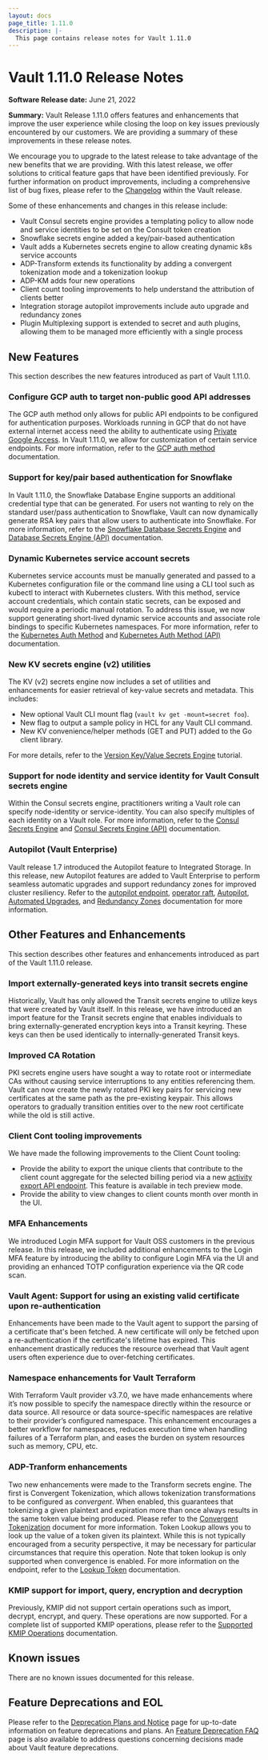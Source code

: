 ```yaml
---
layout: docs
page_title: 1.11.0
description: |-
  This page contains release notes for Vault 1.11.0
---
```


# Vault 1.11.0 Release Notes

**Software Release date:** June 21, 2022

**Summary:** Vault Release 1.11.0 offers features and enhancements that improve the user experience while closing the loop on key issues previously encountered by our customers. We are providing a summary of these improvements in these release notes.

We encourage you to upgrade to the latest release to take advantage of the new benefits that we are providing. With this latest release, we offer solutions to critical feature gaps that have been identified previously. For further information on product improvements, including a comprehensive list of bug fixes, please refer to the [Changelog](https://github.com/hashicorp/vault/blob/main/CHANGELOG.md) within the Vault  release.


Some of these enhancements and changes in this release include:

- Vault Consul secrets engine provides a templating policy to allow node and service identities to be set on the Consult token creation
- Snowflake secrets engine added a key/pair-based authentication
- Vault adds a Kubernetes secrets engine to allow creating dynamic k8s service accounts
- ADP-Transform extends its functionality by adding a convergent tokenization mode and a tokenization lookup
- ADP-KM adds four new operations
- Client count tooling improvements to help understand the attribution of clients better
- Integration storage autopilot improvements include auto upgrade and redundancy zones
- Plugin Multiplexing support is extended to secret and auth plugins, allowing them to be managed more efficiently with a single process


## New Features

This section describes the new features introduced as part of Vault 1.11.0.

### Configure GCP auth to target non-public good API addresses

The GCP auth method only allows for public API endpoints to be configured for authentication purposes. Workloads running in GCP that do not have external internet access need the ability to authenticate using [Private Google Access](https://cloud.google.com/vpc/docs/private-google-access#pga). In Vault 1.11.0, we allow for customization of certain service endpoints. For more information, refer to the [GCP auth method](/api-docs/auth/gcp#custom_endpoint) documentation.


### Support for key/pair based authentication for Snowflake

In Vault 1.11.0, the Snowflake Database Engine supports an additional credential type that can be generated. For users not wanting to rely on the standard user/pass authentication to Snowflake, Vault can now dynamically generate RSA key pairs that allow users to authenticate into Snowflake. For more information, refer to the [Snowflake Database Secrets Engine](/docs/secrets/databases/snowflake) and [Database Secrets Engine (API)](/api-docs/secret/databases) documentation.

### Dynamic Kubernetes service account secrets

Kubernetes service accounts must be manually generated and passed to a Kubernetes configuration file or the command line using a CLI tool such as kubectl to interact with Kubernetes clusters. With this method, service account credentials, which contain static secrets, can be exposed and would require a periodic manual rotation. To address this issue, we now support generating short-lived dynamic service accounts and associate role bindings to specific Kubernetes namespaces. For more information, refer to the [Kubernetes Auth Method](/docs/auth/kubernetes) and [Kubernetes Auth Method (API)](/api-docs/auth/kubernetes) documentation.

### New KV secrets engine (v2) utilities

The KV (v2) secrets engine now includes a set of utilities and enhancements for easier retrieval of key-value secrets and metadata.  This includes:

* New optional Vault CLI mount flag (`vault kv get -mount=secret foo`).
* New flag to output a sample policy in HCL for any Vault CLI command.
* New KV convenience/helper methods (GET and PUT) added to the Go client library.

For more details, refer to the [Version Key/Value Secrets Engine](https://learn.hashicorp.com/tutorials/vault/versioned-kv) tutorial.

### Support for node identity and service identity for Vault Consult secrets engine

Within the Consul secrets engine, practitioners writing a Vault role can specify node-identity or service-identity. You can also specify multiples of each identity on a Vault role. For more information, refer to the [Consul Secrets Engine](/docs/secrets/consul) and [Consul Secrets Engine (API)](/api-docs/secret/consul) documentation.

### Autopilot (Vault Enterprise)

Vault release 1.7 introduced the Autopilot feature to Integrated Storage. In this release, new Autopilot features are added to Vault Enterprise to perform seamless automatic upgrades and support redundancy zones for improved cluster resiliency. Refer to the [autopilot endpoint](/api-docs/system/storage/raftautopilot#sys-storage-raft-autopilot), [operator raft](/docs/commands/operator/raft), [Autopilot](/docs/concepts/integrated-storage/autopilot),  [Automated Upgrades](/docs/enterprise/automated-upgrades), and [Redundancy Zones](/docs/enterprise/redundancy-zones) documentation for more information.

## Other Features and Enhancements

This section describes other features and enhancements introduced as part of the Vault 1.11.0 release.

### Import externally-generated keys into transit secrets engine

Historically, Vault has only allowed the Transit secrets engine to utilize keys that were created by Vault itself. In this release, we have introduced an import feature for the Transit secrets engine that enables individuals to bring externally-generated encryption keys into a Transit keyring. These keys can then be used identically to internally-generated Transit keys.

### Improved CA Rotation

PKI secrets engine users have sought a way to rotate root or intermediate CAs without causing service interruptions to any entities referencing them. Vault can now create the newly rotated PKI key pairs for servicing new certificates at the same path as the pre-existing keypair. This allows operators to gradually transition entities over to the new root certificate while the old is still active.

### Client Cont tooling improvements

We have made the following improvements to the Client Count tooling:

* Provide the ability to export the unique clients that contribute to the client count aggregate for the selected billing period via a new [activity export API endpoint](/api-docs/system/internal-counters#activity-export). This feature is available in tech preview mode.
* Provide the ability to view changes to client counts month over month in the UI.

### MFA Enhancements

We introduced Login MFA support for Vault OSS customers in the previous release. In this release, we included additional enhancements to the Login MFA feature by introducing the ability to configure Login MFA via the UI and providing an enhanced TOTP configuration experience via the QR code scan.

### Vault Agent: Support for using an existing valid certificate upon re-authentication

Enhancements have been made to the Vault agent to support the parsing of a certificate that's been fetched. A new certificate will only be fetched upon a re-authentication if the certificate's lifetime has expired. This enhancement drastically reduces the resource overhead that Vault agent users often experience due to over-fetching certificates.

### Namespace enhancements for Vault Terraform

With Terraform Vault provider v3.7.0, we have made enhancements where it’s now possible to specify the namespace directly within the resource or data source. All resource or data source-specific namespaces are relative to their provider’s configured namespace. This enhancement encourages a better workflow for namespaces, reduces execution time when handling failures of a Terraform plan, and eases the burden on system resources such as memory, CPU, etc.

### ADP-Tranform enhancements

Two new enhancements were made to the Transform secrets engine. The first is Convergent Tokenization, which allows tokenization transformations to be configured as _convergent_. When enabled, this guarantees that tokenizing a given plaintext and expiration more than once always results in the same token value being produced. Please refer to the [Convergent Tokenization](/docs/secrets/transform/tokenization#convergence) document for more information. Token Lookup allows you to look up the value of a token given its plaintext. While this is not typically encouraged from a security perspective, it may be necessary for particular circumstances that require this operation. Note that token lookup is only supported when convergence is enabled. For more information on the endpoint, refer to the [Lookup Token](/api-docs/secret/transform#lookup-token) documentation.

### KMIP support for import, query, encryption and decryption

Previously, KMIP did not support certain operations such as import, decrypt, encrypt, and query. These operations are now supported. For a complete list of supported KMIP operations, please refer to the [Supported KMIP Operations](/docs/secrets/kmip) documentation.

## Known issues

There are no known issues documented for this release.

## Feature Deprecations and EOL

Please refer to the [Deprecation Plans and Notice](/docs/deprecation) page for up-to-date information on feature deprecations and plans. An [Feature Deprecation FAQ](/docs/deprecation/faq) page is also available to address questions concerning decisions made about Vault feature deprecations.
